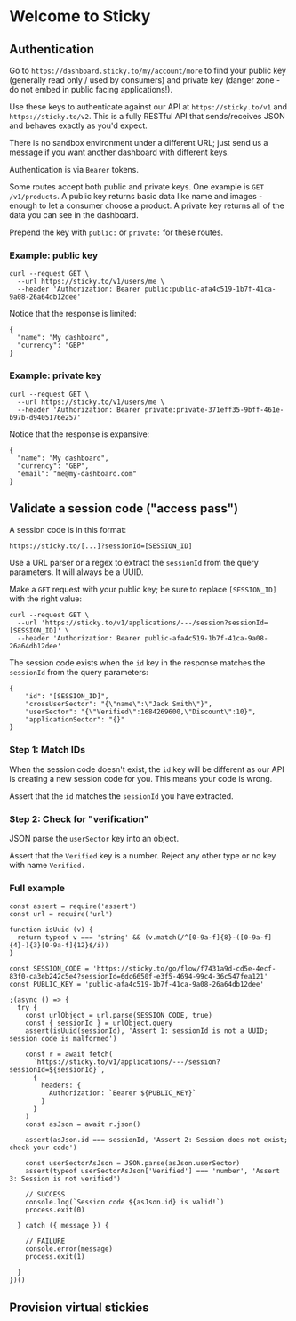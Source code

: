 # Welcome to Sticky

## Authentication

Go to `https://dashboard.sticky.to/my/account/more` to find your public key (generally read only / used by consumers) and private key (danger zone - do not embed in public facing applications!).

Use these keys to authenticate against our API at `https://sticky.to/v1` and `https://sticky.to/v2`. This is a fully RESTful API that sends/receives JSON and behaves exactly as you'd expect.

There is no sandbox environment under a different URL; just send us a message if you want another dashboard with different keys.

Authentication is via `Bearer` tokens.

Some routes accept both public and private keys. One example is `GET /v1/products`. A public key returns basic data like name and images - enough to let a consumer choose a product. A private key returns all of the data you can see in the dashboard.

Prepend the key with `public:` or `private:` for these routes.

### Example: public key

```
curl --request GET \
  --url https://sticky.to/v1/users/me \
  --header 'Authorization: Bearer public:public-afa4c519-1b7f-41ca-9a08-26a64db12dee'
```

Notice that the response is limited:

```
{
  "name": "My dashboard",
  "currency": "GBP"
}
```

### Example: private key

```
curl --request GET \
  --url https://sticky.to/v1/users/me \
  --header 'Authorization: Bearer private:private-371eff35-9bff-461e-b97b-d9405176e257'
```

Notice that the response is expansive:

```
{
  "name": "My dashboard",
  "currency": "GBP",
  "email": "me@my-dashboard.com"
}
```

## Validate a session code ("access pass")

A session code is in this format:

`https://sticky.to/[...]?sessionId=[SESSION_ID]`

Use a URL parser or a regex to extract the `sessionId` from the query parameters. It will always be a UUID.

Make a `GET` request with your public key; be sure to replace `[SESSION_ID]` with the right value:

```
curl --request GET \
  --url 'https://sticky.to/v1/applications/---/session?sessionId=[SESSION_ID]' \
  --header 'Authorization: Bearer public-afa4c519-1b7f-41ca-9a08-26a64db12dee'
```

The session code exists when the `id` key in the response matches the `sessionId` from the query parameters:

```
{
	"id": "[SESSION_ID]",
	"crossUserSector": "{\"name\":\"Jack Smith\"}",
	"userSector": "{\"Verified\":1684269600,\"Discount\":10}",
	"applicationSector": "{}"
}
```

### Step 1: Match IDs

When the session code doesn't exist, the `id` key will be different as our API is creating a new session code for you. This means your code is wrong.

Assert that the `id` matches the `sessionId` you have extracted.

### Step 2: Check for "verification"

JSON parse the `userSector` key into an object.

Assert that the `Verified` key is a number. Reject any other type or no key with name `Verified.`

### Full example

```
const assert = require('assert')
const url = require('url')

function isUuid (v) {
  return typeof v === 'string' && (v.match(/^[0-9a-f]{8}-([0-9a-f]{4}-){3}[0-9a-f]{12}$/i))
}

const SESSION_CODE = 'https://sticky.to/go/flow/f7431a9d-cd5e-4ecf-83f0-ca3eb242c5e4?sessionId=6dc6650f-e3f5-4694-99c4-36c547fea121'
const PUBLIC_KEY = 'public-afa4c519-1b7f-41ca-9a08-26a64db12dee'

;(async () => {
  try {
    const urlObject = url.parse(SESSION_CODE, true)
    const { sessionId } = urlObject.query
    assert(isUuid(sessionId), 'Assert 1: sessionId is not a UUID; session code is malformed')
  
    const r = await fetch(
      `https://sticky.to/v1/applications/---/session?sessionId=${sessionId}`,
      {
        headers: {
          Authorization: `Bearer ${PUBLIC_KEY}`
        }
      }
    )
    const asJson = await r.json()

    assert(asJson.id === sessionId, 'Assert 2: Session does not exist; check your code')
  
    const userSectorAsJson = JSON.parse(asJson.userSector)
    assert(typeof userSectorAsJson['Verified'] === 'number', 'Assert 3: Session is not verified')

    // SUCCESS
    console.log(`Session code ${asJson.id} is valid!`)
    process.exit(0)

  } catch ({ message }) {

    // FAILURE
    console.error(message)
    process.exit(1)

  }
})()

```

## Provision virtual stickies
